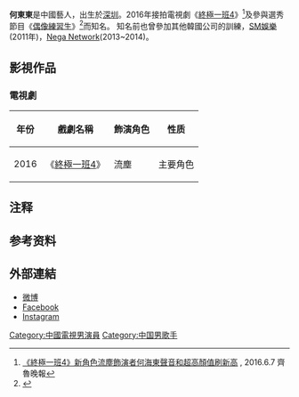 {{藝人
| 姓名 = 何海東
| 類型 = 男藝人
| 圖片 = 
| 圖片尺寸 = 
| 圖片簡介 = 
| 本名 = 何海東
| 英文名 = Dovin
| 國籍 = {{PRC}}
| 出生日期 = {{Birth date and age|1995|9|5}}
| 出生地點 = {{CHN}}[[廣東省|廣東省]][[深圳市|深圳市]]
| 职业 = 演员、歌手
| 代表作 = [[終極一班4|終極一班4]]
| 別名 = 史迪奇他哥
| 语言 = [[普通話|普通話]]、[[英語|英語]]、[[韓語|韓語]]
| 經紀公司 = 上海红熠文化传播有限公司{{NoteTag|FNC娱乐2016年与苏宁环球合资创立，挖掘练习生在中国出道。}}
}}

'''何東東'''{{BD|1995年|9月5日}}是中國藝人，出生於[[深圳|深圳]]。2016年接拍電視劇《[[終極一班4|終極一班4]]》<ref>[http://news.sina.com.cn/o/2016-07-06/doc-ifxtwchx8097891.shtml 《終極一班4》新角色流塵飾演者何海東聲音和超高顏值刷新高] {{Wayback|url=http://news.sina.com.cn/o/2016-07-06/doc-ifxtwchx8097891.shtml |date=20181004185821 }}, 2016.6.7 齊魯晚報</ref>及參與選秀節目《[[偶像練習生|偶像練習生]]》<ref>{{Cite web|title=FNC中国练习生将出演选秀节目《偶像练习生》|url=https://cn.yna.co.kr/view/ACK20171228001200881|access-date=2021-05-24|author=손문정|date=2017-12-28|last=|work=韩联社（韩国联合通讯社）|language=zh|archive-url=https://archive.today/20210524024251/https://m-cn.yna.co.kr/view/ACK20171228001200881|archive-date=2021-05-24}}</ref>而知名。 知名前也曾參加其他韓國公司的訓練，[[SM娛樂|SM娛樂]](2011年)，[[Nega_Network|Nega Network]](2013~2014)。

== 影視作品 ==
=== 電視劇 ===
{| class="wikitable" 
 |- bgcolor="#efefef"
! 年份 || 戲劇名稱 || 飾演角色 || 性质 
|-
| 2016 || 《[[終極一班4|終極一班4]]》 ||流塵||主要角色
|}

== 注释 ==
{{NoteFoot}}

== 参考资料 ==
{{Reflist|30em}}

== 外部連結 ==
*[http://weibo.com/RoyvesDovin 微博] {{Wayback|url=http://weibo.com/RoyvesDovin |date=20190312203140 }}
*[https://www.facebook.com/RoyvesDovinOfficial/ Facebook ] {{Wayback|url=https://www.facebook.com/RoyvesDovinOfficial/ |date=20190312203139 }}
*[https://www.instagram.com/royvesdovin/ Instagram] {{Wayback|url=https://www.instagram.com/royvesdovin/ |date=20190312203139 }}

{{FNC娛樂}}
{{偶像練習生}}
[[Category:中國電視男演員|Category:中國電視男演員]]
[[Category:中国男歌手|Category:中国男歌手]]